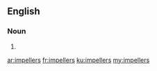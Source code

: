 ==English==

===Noun===
{{head|en}}

# {{plural of|impeller}}

[[ar:impellers]]
[[fr:impellers]]
[[ku:impellers]]
[[my:impellers]]